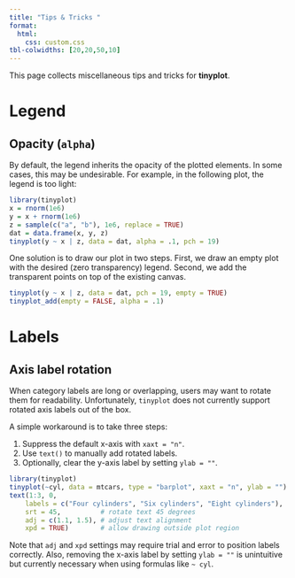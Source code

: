 ```yaml
---
title: "Tips & Tricks "
format:
  html:
    css: custom.css
tbl-colwidths: [20,20,50,10]
---
```


This page collects miscellaneous tips and tricks for **tinyplot**.

# Legend

## Opacity (`alpha`)

By default, the legend inherits the opacity of the plotted elements. In some cases, this may be undesirable. For example, in the following plot, the legend is too light:

```r
library(tinyplot)
x = rnorm(1e6)
y = x + rnorm(1e6)
z = sample(c("a", "b"), 1e6, replace = TRUE)
dat = data.frame(x, y, z)
tinyplot(y ~ x | z, data = dat, alpha = .1, pch = 19)
```

One solution is to draw our plot in two steps. First, we draw an empty plot with the desired (zero transparency) legend. Second, we add the transparent points on top of the existing canvas.

```r
tinyplot(y ~ x | z, data = dat, pch = 19, empty = TRUE)
tinyplot_add(empty = FALSE, alpha = .1)
```

# Labels

## Axis label rotation


When category labels are long or overlapping, users may want to rotate them for readability. Unfortunately, `tinyplot` does not currently support rotated axis labels out of the box. 

A simple workaround is to take three steps:

1. Suppress the default x-axis with `xaxt = "n"`.
2. Use `text()` to manually add rotated labels.
3. Optionally, clear the y-axis label by setting `ylab = ""`.

```r
library(tinyplot)
tinyplot(~cyl, data = mtcars, type = "barplot", xaxt = "n", ylab = "")
text(1:3, 0,
    labels = c("Four cylinders", "Six cylinders", "Eight cylinders"),
    srt = 45,          # rotate text 45 degrees
    adj = c(1.1, 1.5), # adjust text alignment
    xpd = TRUE)        # allow drawing outside plot region
```

Note that `adj` and `xpd` settings may require trial and error to position labels correctly. Also, removing the x-axis label by setting `ylab = ""` is unintuitive but currently necessary when using formulas like `~ cyl`.